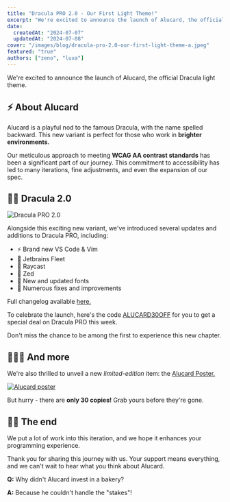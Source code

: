 ```yaml
---
title: "Dracula PRO 2.0 - Our First Light Theme!"
excerpt: "We're excited to announce the launch of Alucard, the official Dracula light theme & Dracula PRO 2.0"
date:
  createdAt: "2024-07-07"
  updatedAt: "2024-07-08"
cover: "/images/blog/dracula-pro-2.0-our-first-light-theme-a.jpeg"
featured: "true"
authors: ["zeno", "luxa"]
---
```


We're excited to announce the launch of Alucard, the official Dracula light theme.

## ⚡ About Alucard

Alucard is a playful nod to the famous Dracula, with the name spelled backward. This new variant is perfect for those who work in **brighter environments.**

Our meticulous approach to meeting **WCAG AA contrast standards** has been a significant part of our journey. This commitment to accessibility has led to many iterations, fine adjustments, and even the expansion of our spec.

## 🧛‍♂️ Dracula 2.0

![Dracula PRO 2.0](/images/blog/dracula-pro-2.0-our-first-light-theme-b.jpeg)

Alongside this exciting new variant, we've introduced several updates and additions to Dracula PRO, including:

- ⚡ Brand new VS Code & Vim
- 🚢 Jetbrains Fleet
- 🚀 Raycast
- 🐐 Zed
- 🔄 New and updated fonts
- 🧰 Numerous fixes and improvements

Full changelog available [here.](/pro/changelog#22)

To celebrate the launch, here's the code [ALUCARD30OFF](https://draculatheme.gumroad.com/l/dracula-pro/ALUCARD30OFF) for you to get a special deal on Dracula PRO this week.

Don't miss the chance to be among the first to experience this new chapter.

## 🏃🏻‍➡️ And more

We're also thrilled to unveil a new _limited-edition_ item: the [Alucard Poster.](/shop/alucard-poster)

[![Alucard poster](/images/blog/dracula-pro-2.0-our-first-light-theme-c.jpeg)](/shop/alucard-poster)

But hurry - there are **only 30 copies!** Grab yours before they're gone.

## 👋🏻 The end

We put a lot of work into this iteration, and we hope it enhances your programming experience.

Thank you for sharing this journey with us. Your support means everything, and we can't wait to hear what you think about Alucard.

**Q:** Why didn't Alucard invest in a bakery?

**A:** Because he couldn't handle the "stakes"!
